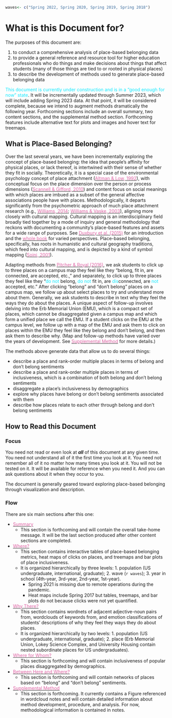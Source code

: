 
```r
waves<- c("Spring 2022, Spring 2020, Spring 2019, Spring 2018") 
```


# What is this Document for?

The purposes of this document are:

1. to conduct a comprehensive analysis of place-based belonging data
2. to provide a general reference and resource tool for higher education professionals who do things and make decisions about things that affect students (many of those things are tied to or rooted in physical places)
3. to describe the development of methods used to generate place-based belonging data

<span style = "color: #11E8FF">This document is currently under construction and is in a "good enough for now" state</span>. It will be incrementally updated through Summer 2023, which will include adding Spring 2023 data. At that point, it will be considered complete, because we intend to augment methods dramatically the following year. Forthcoming sections include an overall summary, two content sections, and the supplemental method section. Forthcoming features include alternative text for plots and images and hover text for treemaps.

## What is Place-Based Belonging?

Over the last several years, we have been incrementally exploring the concept of place-based belonging: the idea that people’s affinity for physical places, or lack thereof, is intertwined with their sense of whether they fit in socially. Theoretically, it is a special case of the environmental psychology concept of place attachment ([<span style = "color: #DF63A4">Altman & Low, 1992</span>](https://link.springer.com/chapter/10.1007/978-1-4684-8753-4_1){target="_blank"}), with conceptual focus on the place dimension over the person or process dimensions ([<span style = "color: #DF63A4">Scannell & Gifford, 2010</span>](https://uoregon-my.sharepoint.com/:b:/g/personal/clark13_uoregon_edu/EUOwgiMvl5pKonwqByWz8BoBkjCnPQk0VAw9mm1fzn3XfQ?e=WW9q1Z){target="_blank"}) and content focus on social meanings with which places are imbued as a subset of the general affective associations people have with places. Methodologically, it departs significantly from the psychometric approach of much place attachment research (e.g., [<span style = "color: #DF63A4">Williams, 2014</span>](https://uoregon-my.sharepoint.com/:b:/g/personal/clark13_uoregon_edu/EVGZxfZPNRlEoofpQI9UQz4BreUZgn5Z-W0Z7gVMNK7fdQ?e=xTznoC){target="_blank"}; [<span style = "color: #DF63A4">Williams & Vaske, 2003</span>](https://uoregon-my.sharepoint.com/:b:/g/personal/clark13_uoregon_edu/EVXdi_qf-_hPpRc_iruUoNwBJ1ma0fuw3ZHknWZWW2YAXQ?e=pVPMkt){target="_blank"}), aligning more closely with cultural mapping. Cultural mapping is an interdisciplinary field broadly tied together by a mode of inquiry and general methodology that reckons with documenting a community's place-based features and assets for a wide range of purposes. See [<span style = "color: #DF63A4">Duxbury et al. (2015)</span>](https://uoregon-my.sharepoint.com/:b:/g/personal/clark13_uoregon_edu/EQSU3UqGrw1GpScojaHKFVUBLiH2uuzMOtTlFmkpMoEr6w?e=jE9T38){target="_blank"} for an introduction and the [<span style = "color: #DF63A4">whole book</span>](https://www.routledge.com/Cultural-Mapping-as-Cultural-Inquiry/Duxbury-Garrett-Petts-MacLennan/p/book/9780367599003){target="_blank"} for varied perspectives. Place-based belonging, specifically, has roots in humanistic and cultural geography traditions, which feed into cultural mapping, and is depicted by a kind of symbol mapping ([<span style = "color: #DF63A4">Soini, 2001</span>](https://uoregon-my.sharepoint.com/:b:/g/personal/clark13_uoregon_edu/EVIw9hlo0LdGkCrxUpVFoYwBg__H3LRwrnGmUAavpQ1pRg?e=JyQV4u)).

Adapting methods from [<span style = "color: #DF63A4">Pitcher & Royal (2016)](https://uoregon-my.sharepoint.com/:b:/g/personal/clark13_uoregon_edu/ETDssdQ-bW1LsSA_db4aaVgBd_vO02wIffeQ_AqgQ3TgwQ?e=yBVY5o){target="_blank"}, we ask students to click up to three places on a campus map they feel like they “belong, fit in, are connected, are accepted, etc.,” and separately, to click up to three places they feel like they "<span style = "color: #11E8FF">do not</span> belong, <span style = "color: #11E8FF">do not</span> fit in, are <span style = "color: #11E8FF">dis</span>connected, are <span style = "color: #11E8FF">not</span> accepted, etc.” After clicking "belong" and "don't belong" places on a campus map, we follow up about select places to try and understand more about them. Generally, we ask students to describe in text why they feel the ways they do about the places. A unique aspect of follow-up involves delving into the Erb Memorial Union (EMU), which is a compact set of places, which cannot be disaggregated given a campus map and which form a unified place we call the EMU. If a student clicks on the EMU at the campus level, we follow up with a map of the EMU and ask them to click on places within the EMU they feel like they belong and don't belong, and then ask them to describe why. (Map and follow-up methods have varied over the years of development. See [<span style = "color: #DF63A4">Supplemental Method</span>](#supmeth) for more details.)

The methods above generate data that allow us to do several things:

* describe a place and rank-order multiple places in terms of belong and don't belong sentiments
* describe a place and rank-order multiple places in terms of inclusiveness, which is a combination of both belong and don't belong sentiments
* disaggregate a place's inclusiveness by demographics
* explore why places have belong or don't belong sentiments associated with them
* describe how places relate to each other through belong and don't belong sentiments

## How to Read this Document

### Focus

You need not read or even look at ***all*** of this document at any given time. You need not understand all of it the first time you look at it. You need not remember all of it no matter how many times you look at it. You will not be tested on it. It will be available for reference when you need it. And you can ask questions about it when they occur to you.

The document is generally geared toward exploring place-based belonging through visualization and description.

### Flow

There are six main sections after this one:

* [<span style = "color: #DF63A4">Summary</span>](#summary)
    + This section is forthcoming and will contain the overall take-home message. It will be the last section produced after other content sections are completed.
* [<span style = "color: #DF63A4">Where?</span>](#where) 
    + This section contains interactive tables of place-based belonging metrics, heat maps of clicks on places, and treemaps and bar plots of place inclusiveness. 
    + It is organized hierarchically by three levels: 1. population (US undergraduate, international, graduate); 2. wave (`r waves`); 3. year in school (4th-year, 3rd-year, 2nd-year, 1st-year).
        - Spring 2021 is missing due to remote operations during the pandemic.
        - Heat maps include Spring 2017 but tables, treemaps, and bar plots do not because clicks were not yet quantified.
* [<span style = "color: #DF63A4">Why There?</span>](#why)
   + This section contains wordnets of adjacent adjective-noun pairs from, wordclouds of keywords from, and emotion classifications of students' descriptions of why they feel they ways they do about places.
   + It is organized hierarchically by two levels: 1. population (US undergraduate, international, graduate); 2. place (Erb Memorial Union, Lokey Science Complex, and University Housing contain nested subordinate places for US undergraduates).
* [<span style = "color: #DF63A4">Where for Whom?</span>](#whom)
    + This section is forthcoming and will contain inclusiveness of popular places disaggregated by demographics.
* [<span style = "color: #DF63A4">Between Here and Where?</span>](#between)
    + This section is forthcoming and will contain networks of places based on "belong" and "don't belong" sentiments.
* [<span style = "color: #DF63A4">Supplemental Method</span>](#supmeth)
    + This section is forthcoming. It currently contains a Figure referenced in wordcloud notes and will contain detailed information about method development, procedure, and analysis. For now, methodological information is contained in notes.
